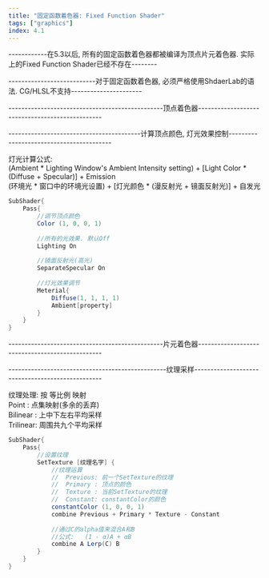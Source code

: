 ```yaml
---
title: "固定函数着色器: Fixed Function Shader"
tags: ["graphics"]
index: 4.1
---
```


<Navigation desc="返回" to="./"/>

------------在5.3以后, 所有的固定函数着色器都被编译为顶点片元着色器. 实际上的Fixed Function Shader已经不存在--------

---------------------------对于固定函数着色器, 必须严格使用ShdaerLab的语法. CG/HLSL不支持----------------------



------------------------------------------------顶点着色器------------------------------------------------

-----------------------------------------计算顶点颜色, 灯光效果控制-----------------------------------------

<Tab>
    灯光计算公式:
    <br/>
    <Tab>
    (Ambient * Lighting Window's Ambient Intensity setting) + [Light Color * (Diffuse + Specular)] + Emission
    <br/>
    (环境光 * 窗口中的环境光设置) + [灯光颜色 * (漫反射光 + 镜面反射光)] + 自发光
    </Tab>
</Tab>

```glsl
SubShader{
    Pass{
        //调节顶点颜色
        Color (1, 0, 0, 1)
        
        //所有的光效果. 默认Off
        Lighting On
        
        //镜面反射光(高光)
        SeparateSpecular On
        
        //灯光效果调节
        Meterial{
            Diffuse(1, 1, 1, 1)
            Ambient[property]
        }
    }
}
```

------------------------------------------------片元着色器------------------------------------------------

-------------------------------------------------纹理采样-------------------------------------------------

<Tab>
    纹理处理:
    <Tab>
        按 等比例 映射
        <br/>
        Point : 点集映射(多余的丢弃)
        <br/>
        Bilinear : 上中下左右平均采样
        <br/>
        Trilinear: 周围共九个平均采样
    </Tab>
</Tab>

```glsl
SubShader{
    Pass{
        //设置纹理
        SetTexture [纹理名字] {
            //纹理运算
            //	Previous: 前一个SetTexture的纹理
            //	Primary : 顶点的颜色
            //	Texture : 当前SetTexture的纹理
            //	Constant: constantColor的颜色
            constantColor (1, 0, 0, 1)
            combine Previous + Primary * Texture - Constant
            
            //通过C的alpha值来混合A和B
            //公式:	(1 - α)A + αB
            combine A Lerp(C) B
        }
    }
}
```